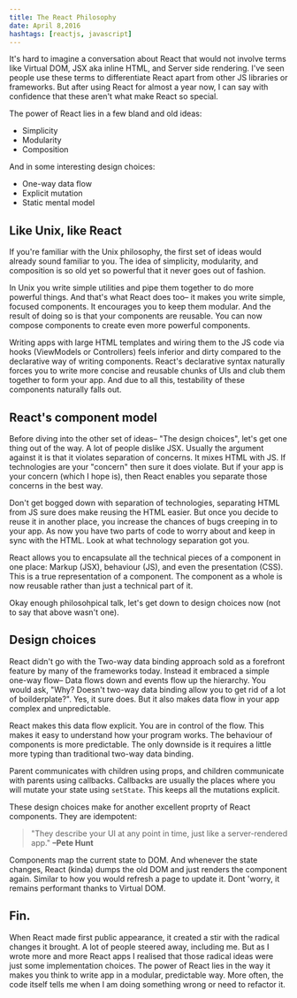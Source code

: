 ```yaml
---
title: The React Philosophy
date: April 8,2016
hashtags: [reactjs, javascript]
---
```


It's hard to imagine a conversation about React that would not involve terms
like Virtual DOM, JSX aka inline HTML, and Server side rendering. I've seen
people use these terms to differentiate React apart from other JS libraries or
frameworks. But after using React for almost a year now, I can say with
confidence that these aren't what make React so special.

The power of React lies in a few bland and old ideas:

- Simplicity
- Modularity
- Composition

And in some interesting design choices:

- One-way data flow
- Explicit mutation
- Static mental model

## Like Unix, like React

If you're familiar with the Unix philosophy, the first set of ideas would
already sound familiar to you. The idea of simplicity, modularity, and
composition is so old yet so powerful that it never goes out of fashion.

In Unix you write simple utilities and pipe them together to do more powerful
things. And that's what React does too– it makes you write simple, focused
components. It encourages you to keep them modular. And the result of doing so
is that your components are reusable. You can now compose components to create
even more powerful components.

Writing apps with large HTML templates and wiring them to the JS code via hooks
(ViewModels or Controllers) feels inferior and dirty compared to the declarative
way of writing components. React's declarative syntax naturally forces you to
write more concise and reusable chunks of UIs and club them together to form
your app. And due to all this, testability of these components naturally falls
out.

## React's component model

Before diving into the other set of ideas– "The design choices", let's get one
thing out of the way. A lot of people dislike JSX. Usually the argument against
it is that it violates separation of concerns. It mixes HTML with JS. If
technologies are your "concern" then sure it does violate. But if your app is
your concern (which I hope is), then React enables you separate those concerns
in the best way.

Don't get bogged down with separation of technologies, separating HTML from JS
sure does make reusing the HTML easier. But once you decide to reuse it in
another place, you increase the chances of bugs creeping in to your app. As now
you have two parts of code to worry about and keep in sync with the HTML. Look
at what technology separation got you.

React allows you to encapsulate all the technical pieces of a component in one
place: Markup (JSX), behaviour (JS), and even the presentation (CSS). This is a
true representation of a component. The component as a whole is now reusable
rather than just a technical part of it.

Okay enough philosohpical talk, let's get down to design choices now (not to say
that above wasn't one).

## Design choices

React didn't go with the Two-way data binding approach sold as a forefront
feature by many of the frameworks today. Instead it embraced a simple one-way
flow– Data flows down and events flow up the hierarchy. You would ask, "Why?
Doesn't two-way data binding allow you to get rid of a lot of boilderplate?".
Yes, it sure does. But it also makes data flow in your app complex and
unpredictable.

React makes this data flow explicit. You are in control of the flow. This makes
it easy to understand how your program works. The behaviour of components is
more predictable. The only downside is it requires a little more typing than
traditional two-way data binding.

Parent communicates with children using props, and children communicate with
parents using callbacks. Callbacks are usually the places where you will mutate
your state using `setState`. This keeps all the mutations explicit.

These design choices make for another excellent proprty of React components.
They are idempotent:

> "They describe your UI at any point in time, just like a server-rendered app."
> **–Pete Hunt**

Components map the current state to DOM. And whenever the state changes, React
(kinda) dumps the old DOM and just renders the component again. Similar to how
you would refresh a page to update it. Dont 'worry, it remains performant thanks
to Virtual DOM.

## Fin.

When React made first public appearance, it created a stir with the radical
changes it brought. A lot of people steered away, including me. But as I wrote
more and more React apps I realised that those radical ideas were just some
implementation choices. The power of React lies in the way it makes you think to
write app in a modular, predictable way. More often, the code itself tells me
when I am doing something wrong or need to refactor it.
